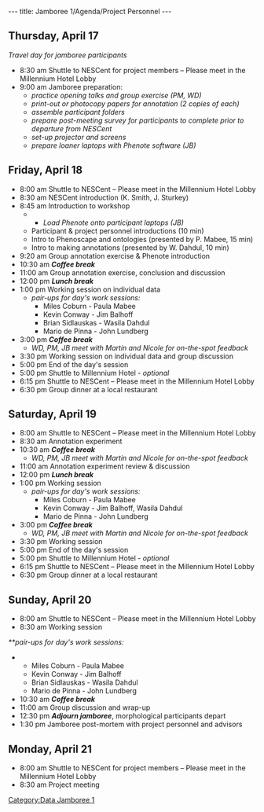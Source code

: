 ---
title: Jamboree 1/Agenda/Project Personnel
---

==Thursday, April 17==
''Travel day for jamboree participants''

* 8:30 am Shuttle to NESCent for project members – Please meet in the Millennium Hotel Lobby
* 9:00 am Jamboree preparation:
**''practice opening talks and group exercise (PM, WD)''
**''print-out or photocopy papers for annotation (2 copies of each)''
**''assemble participant folders''
**''prepare post-meeting survey for participants to complete prior to departure from NESCent''
**''set-up projector and screens''
**''prepare loaner laptops with Phenote software (JB)''

==Friday, April 18==

* 8:00 am Shuttle to NESCent – Please meet in the Millennium Hotel Lobby
* 8:30 am  NESCent introduction (K. Smith, J. Sturkey)
* 8:45 am Introduction to workshop
***''Load Phenote onto participant laptops (JB)''
** Participant & project personnel introductions (10 min)
** Intro to Phenoscape and ontologies (presented by P. Mabee, 15 min)
** Intro to making annotations (presented by W. Dahdul, 10 min)
* 9:20 am Group annotation exercise & Phenote introduction
* 10:30 am '''''Coffee break'''''
* 11:00 am Group annotation exercise, conclusion and discussion
* 12:00 pm '''''Lunch break'''''
* 1:00 pm Working session on individual data
**''pair-ups for day's work sessions:''
***Miles Coburn - Paula Mabee
***Kevin Conway - Jim Balhoff
***Brian Sidlauskas - Wasila Dahdul
***Mario de Pinna - John Lundberg
* 3:00 pm '''''Coffee break'''''
** ''WD, PM, JB meet with Martin and Nicole for on-the-spot feedback''
* 3:30 pm Working session on individual data and group discussion
* 5:00 pm End of the day's session
* 5:00 pm Shuttle to Millennium Hotel - ''optional''
* 6:15 pm Shuttle to NESCent – Please meet in the Millennium Hotel Lobby
* 6:30 pm Group dinner at a local restaurant

==Saturday, April 19==

* 8:00 am Shuttle to NESCent – Please meet in the Millennium Hotel Lobby
* 8:30 am Annotation experiment
* 10:30 am '''''Coffee break'''''
** ''WD, PM, JB meet with Martin and Nicole for on-the-spot feedback''
*11:00 am Annotation experiment review & discussion
* 12:00 pm '''''Lunch break'''''
*1:00 pm Working session
**''pair-ups for day's work sessions:''
***Miles Coburn - Paula Mabee
***Kevin Conway - Jim Balhoff, Wasila Dahdul
***Mario de Pinna - John Lundberg
* 3:00 pm '''''Coffee break'''''
** ''WD, PM, JB meet with Martin and Nicole for on-the-spot feedback''
* 3:30 pm Working session
* 5:00 pm End of the day's session
* 5:00 pm Shuttle to Millennium Hotel - ''optional''
* 6:15 pm Shuttle to NESCent – Please meet in the Millennium Hotel Lobby
* 6:30 pm Group dinner at a local restaurant

==Sunday, April 20==

* 8:00 am Shuttle to NESCent – Please meet in the Millennium Hotel Lobby
* 8:30 am Working session
''**pair-ups for day's work sessions:''
***Miles Coburn - Paula Mabee
***Kevin Conway - Jim Balhoff
***Brian Sidlauskas - Wasila Dahdul
***Mario de Pinna - John Lundberg
* 10:30 am '''''Coffee break'''''
* 11:00 am Group discussion and wrap-up
* 12:30 pm '''''Adjourn jamboree''''', morphological participants depart
* 1:30 pm Jamboree post-mortem with project personnel and advisors

==Monday, April 21==

* 8:00 am Shuttle to NESCent for project members – Please meet in the Millennium Hotel Lobby
* 8:30 am Project meeting

[[Category:Data Jamboree 1]]